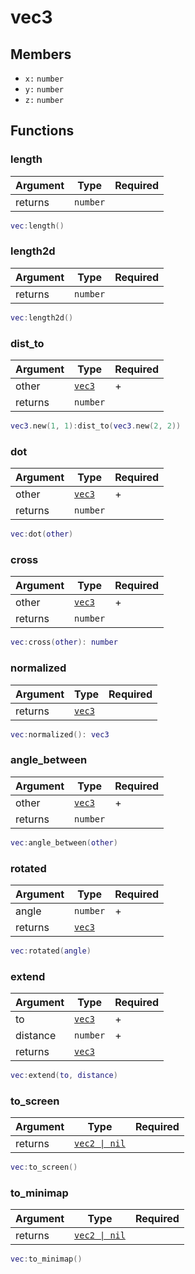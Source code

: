 # vec3

## Members

- `x:` `number`
- `y:` `number`
- `z:` `number`

## Functions

### length

| Argument | Type     | Required |
| -------- | -------- | -------- |
| returns  | `number` |          |

```lua
vec:length()
```

### length2d

| Argument | Type     | Required |
| -------- | -------- | -------- |
| returns  | `number` |          |

```lua
vec:length2d()
```

### dist_to

| Argument | Type                         | Required |
| -------- | ---------------------------- | -------- |
| other    | [`vec3`](/structs/math/vec3) | +        |
| returns  | `number`                     |          |

```lua
vec3.new(1, 1):dist_to(vec3.new(2, 2))
```

### dot

| Argument | Type                         | Required |
| -------- | ---------------------------- | -------- |
| other    | [`vec3`](/structs/math/vec3) | +        |
| returns  | `number`                     |          |

```lua
vec:dot(other)
```

### cross

| Argument | Type                         | Required |
| -------- | ---------------------------- | -------- |
| other    | [`vec3`](/structs/math/vec3) | +        |
| returns  | `number`                     |          |

```lua
vec:cross(other): number
```

### normalized

| Argument | Type                         | Required |
| -------- | ---------------------------- | -------- |
| returns  | [`vec3`](/structs/math/vec3) |          |

```lua
vec:normalized(): vec3
```

### angle_between

| Argument | Type                         | Required |
| -------- | ---------------------------- | -------- |
| other    | [`vec3`](/structs/math/vec3) | +        |
| returns  | `number`                     |          |

```lua
vec:angle_between(other)
```

### rotated

| Argument | Type                         | Required |
| -------- | ---------------------------- | -------- |
| angle    | `number`                     | +        |
| returns  | [`vec3`](/structs/math/vec3) |          |

```lua
vec:rotated(angle)
```

### extend

| Argument | Type                         | Required |
| -------- | ---------------------------- | -------- |
| to       | [`vec3`](/structs/math/vec3) | +        |
| distance | `number`                     | +        |
| returns  | [`vec3`](/structs/math/vec3) |          |

```lua
vec:extend(to, distance)
```

### to_screen

| Argument | Type                                | Required |
| -------- | ----------------------------------- | -------- |
| returns  | [`vec2 \| nil`](/structs/math/vec2) |          |

```lua
vec:to_screen()
```

### to_minimap

| Argument | Type                                | Required |
| -------- | ----------------------------------- | -------- |
| returns  | [`vec2 \| nil`](/structs/math/vec2) |          |

```lua
vec:to_minimap()
```
